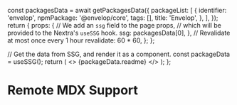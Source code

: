 
  const packagesData = await getPackagesData({
    packageList: [
      {
        identifier: 'envelop',
        npmPackage: '@envelop/core',
        tags: [],
        title: 'Envelop',
      },
    ],
  });
  return {
    props: {
      // We add an `ssg` field to the page props,
      // which will be provided to the Nextra's `useSSG` hook.
      ssg: packagesData[0],
    },
    // Revalidate at most once every 1 hour
    revalidate: 60 * 60,
  };
};

  // Get the data from SSG, and render it as a component.
  const packageData = useSSG();
  return (
    <>
      <PackageCmd packages={[packageData.npmPackage]} />
      <Markdown>{packageData.readme}</Markdown>
    </>
  );
};

# Remote MDX Support

<PackageApiDocs />
